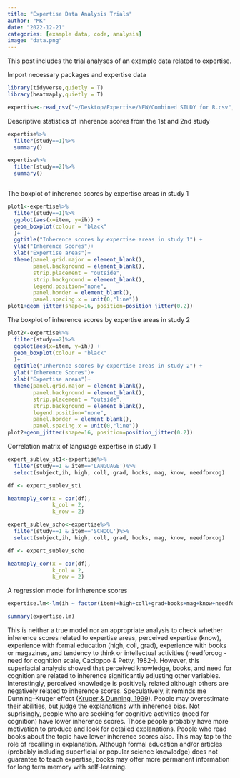 ```yaml
---
title: "Expertise Data Analysis Trials"
author: "MK"
date: "2022-12-21"
categories: [example data, code, analysis]
image: "data.png"
---
```


This post includes the trial analyses of an example data related to expertise.

Import necessary packages and expertise data

```r
library(tidyverse,quietly = T)
library(heatmaply,quietly = T)

expertise<-read_csv("~/Desktop/Expertise/NEW/Combined STUDY for R.csv", show_col_types = FALSE)
```

Descriptive statistics of inherence scores from the 1st and 2nd study

```r
expertise%>%
  filter(study==1)%>%
  summary()
```

```r
expertise%>%
  filter(study==2)%>%
  summary()
```

```r


```

The boxplot of inherence scores by expertise areas in study 1

```r
plot1<-expertise%>%
  filter(study==1)%>%
  ggplot(aes(x=item, y=ih)) + 
  geom_boxplot(colour = "black"
  )+
  ggtitle("Inherence scores by expertise areas in study 1") +
  ylab("Inherence Scores")+
  xlab("Expertise areas")+
  theme(panel.grid.major = element_blank(),
        panel.background = element_blank(),
        strip.placement = "outside",              
        strip.background = element_blank(),
        legend.position="none",
        panel.border = element_blank(), 
        panel.spacing.x = unit(0,"line"))
plot1+geom_jitter(shape=16, position=position_jitter(0.2))

```

The boxplot of inherence scores by expertise areas in study 2

```r
plot2<-expertise%>%
  filter(study==2)%>%
  ggplot(aes(x=item, y=ih)) + 
  geom_boxplot(colour = "black"
  )+
  ggtitle("Inherence scores by expertise areas in study 2") +
  ylab("Inherence Scores")+
  xlab("Expertise areas")+
  theme(panel.grid.major = element_blank(),
        panel.background = element_blank(),
        strip.placement = "outside",              
        strip.background = element_blank(),
        legend.position="none",
        panel.border = element_blank(), 
        panel.spacing.x = unit(0,"line"))
plot2+geom_jitter(shape=16, position=position_jitter(0.2))
```

Correlation matrix of language expertise in study 1

```r
expert_sublev_st1<-expertise%>%
  filter(study==1 & item=='LANGUAGE')%>%
  select(subject,ih, high, coll, grad, books, mag, know, needforcog)

df <- expert_sublev_st1

heatmaply_cor(x = cor(df),
              k_col = 2,
              k_row = 2)
```

```r
expert_sublev_scho<-expertise%>%
  filter(study==1 & item=='SCHOOL')%>%
  select(subject,ih, high, coll, grad, books, mag, know, needforcog)

df <- expert_sublev_scho

heatmaply_cor(x = cor(df),
              k_col = 2,
              k_row = 2)
```

A regression model for inherence scores

```r
expertise.lm<-lm(ih ~ factor(item)+high+coll+grad+books+mag+know+needforcog, data = expertise)

summary(expertise.lm)
```

This is neither a true model nor an appropriate analysis to check whether inherence scores related to expertise areas, perceived expertise (know), experience with formal education (high, coll, grad), experience with books or magazines, and tendency to think or intellectual activities (needforcog -need for cognition scale, Cacioppo & Petty, 1982-). However, this superfacial analysis showed that perceived knowledge, books, and need for cognition are related to inherence significantly adjusting other variables. Interestingly, perceived knowledge is positively related although others are negatively related to inherence scores. Speculatively, it reminds me Dunning--Kruger effect ([Kruger & Dunning, 1999](https://www.sciencedirect.com/science/article/pii/B9780123855220000056#bb0315)). People may overestimate their abilities, but judge the explanations with inherence bias. Not suprisingly, people who are seeking for cognitive activities (need for cognition) have lower inherence scores. Those people probably have more motivation to produce and look for detailed explanations. People who read books about the topic have lower inherence scores also. This may tap to the role of recalling in explanation. Although formal education and/or articles (probably including superficial or popular science knowledge) does not guarantee to teach expertise, books may offer more permanent information for long term memory with self-learning.
